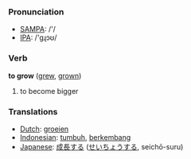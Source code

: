 === Pronunciation ===
*[[w:SAMPA|SAMPA]]: /'/
*[[w:IPA|IPA]]: /'gɻɔʊ/

=== Verb ===

'''to grow''' ([[grew]], [[grown]])

# to become bigger

=== Translations ===
*[[Dutch]]: [[groeien]]
*[[Indonesian]]: [[tumbuh]], [[kembang|berkembang]]
*[[Japanese]]: [[成長]]する ([[せいちょう]]する, seichō-suru)